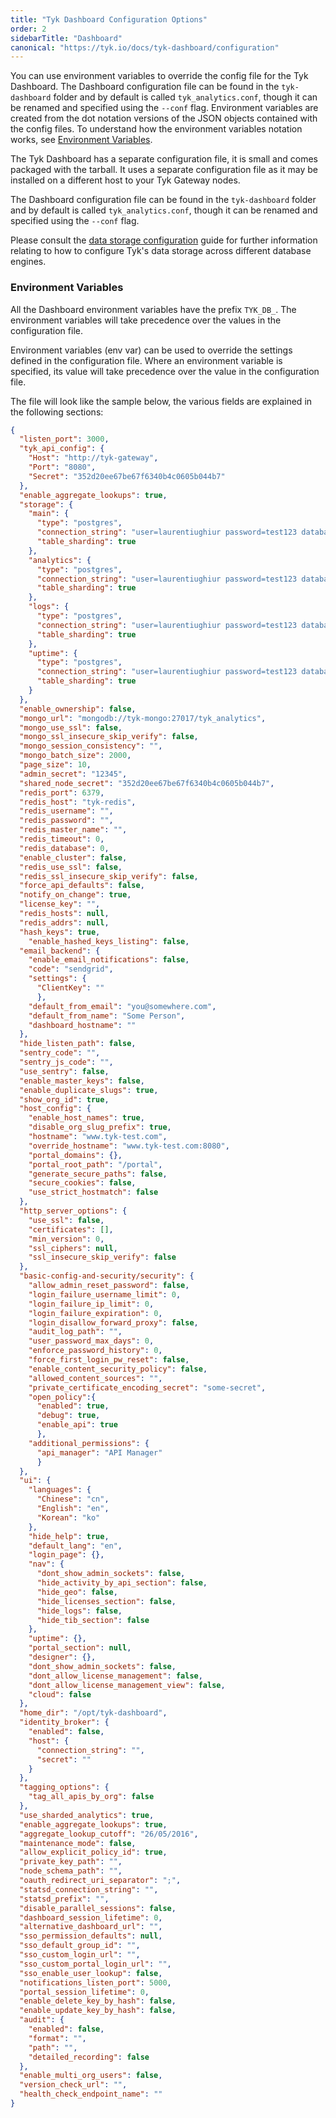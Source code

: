 ```yaml
---
title: "Tyk Dashboard Configuration Options"
order: 2
sidebarTitle: "Dashboard"
canonical: "https://tyk.io/docs/tyk-dashboard/configuration"
---
```



You can use environment variables to override the config file for the Tyk Dashboard. The Dashboard configuration file can be found in the `tyk-dashboard` folder and by default is called `tyk_analytics.conf`, though it can be renamed and specified using the `--conf` flag. Environment variables are created from the dot notation versions of the JSON objects contained with the config files.
To understand how the environment variables notation works, see [Environment Variables](/5.8/tyk-oss-gateway/configuration).

The Tyk Dashboard has a separate configuration file, it is small and comes packaged with the tarball. It uses a separate configuration file as it may be installed on a different host to your Tyk Gateway nodes.

The Dashboard configuration file can be found in the `tyk-dashboard` folder and by default is called `tyk_analytics.conf`, though it can be renamed and specified using the `--conf` flag.

Please consult the [data storage configuration](/5.8/api-management/dashboard-configuration#data-storage-solutions) guide for further information relating to how to configure Tyk's data storage across different database engines.

### Environment Variables

All the Dashboard environment variables have the prefix `TYK_DB_`. The environment variables will take precedence over the values in the configuration file.

Environment variables (env var) can be used to override the settings defined in the configuration file. Where an environment variable is specified, its value will take precedence over the value in the configuration file.

The file will look like the sample below, the various fields are explained in the following sections:

```json
{
  "listen_port": 3000,
  "tyk_api_config": {
    "Host": "http://tyk-gateway",
    "Port": "8080",
    "Secret": "352d20ee67be67f6340b4c0605b044b7"
  },
  "enable_aggregate_lookups": true,
  "storage": {
    "main": {
      "type": "postgres",
      "connection_string": "user=laurentiughiur password=test123 database='tyk-test' host=127.0.0.1 port=5432",
      "table_sharding": true
    },
    "analytics": {
      "type": "postgres",
      "connection_string": "user=laurentiughiur password=test123 database='tyk-test' host=127.0.0.1 port=5432",
      "table_sharding": true
    },
    "logs": {
      "type": "postgres",
      "connection_string": "user=laurentiughiur password=test123 database='tyk-test' host=127.0.0.1 port=5432",
      "table_sharding": true
    },
    "uptime": {
      "type": "postgres",
      "connection_string": "user=laurentiughiur password=test123 database='tyk-test' host=127.0.0.1 port=5432",
      "table_sharding": true
    }
  },
  "enable_ownership": false,
  "mongo_url": "mongodb://tyk-mongo:27017/tyk_analytics",
  "mongo_use_ssl": false,
  "mongo_ssl_insecure_skip_verify": false,
  "mongo_session_consistency": "",
  "mongo_batch_size": 2000,
  "page_size": 10,
  "admin_secret": "12345",
  "shared_node_secret": "352d20ee67be67f6340b4c0605b044b7",
  "redis_port": 6379,
  "redis_host": "tyk-redis",
  "redis_username": "",
  "redis_password": "",
  "redis_master_name": "",
  "redis_timeout": 0,
  "redis_database": 0,
  "enable_cluster": false,
  "redis_use_ssl": false,
  "redis_ssl_insecure_skip_verify": false,
  "force_api_defaults": false,
  "notify_on_change": true,
  "license_key": "",
  "redis_hosts": null,
  "redis_addrs": null,
  "hash_keys": true,
    "enable_hashed_keys_listing": false,
  "email_backend": {
    "enable_email_notifications": false,
    "code": "sendgrid",
    "settings": {
      "ClientKey": ""
      },
    "default_from_email": "you@somewhere.com",
    "default_from_name": "Some Person",
    "dashboard_hostname": ""
  },
  "hide_listen_path": false,
  "sentry_code": "",
  "sentry_js_code": "",
  "use_sentry": false,
  "enable_master_keys": false,
  "enable_duplicate_slugs": true,
  "show_org_id": true,
  "host_config": {
    "enable_host_names": true,
    "disable_org_slug_prefix": true,
    "hostname": "www.tyk-test.com",
    "override_hostname": "www.tyk-test.com:8080",
    "portal_domains": {},
    "portal_root_path": "/portal",
    "generate_secure_paths": false,
    "secure_cookies": false,
    "use_strict_hostmatch": false
  },
  "http_server_options": {
    "use_ssl": false,
    "certificates": [],
    "min_version": 0,
    "ssl_ciphers": null,
    "ssl_insecure_skip_verify": false
  },
  "basic-config-and-security/security": {
    "allow_admin_reset_password": false,
    "login_failure_username_limit": 0,
    "login_failure_ip_limit": 0,
    "login_failure_expiration": 0,
    "login_disallow_forward_proxy": false,
    "audit_log_path": "",
    "user_password_max_days": 0,
    "enforce_password_history": 0,
    "force_first_login_pw_reset": false,
    "enable_content_security_policy": false,
    "allowed_content_sources": "",
    "private_certificate_encoding_secret": "some-secret",
    "open_policy":{
      "enabled": true,
      "debug": true,
      "enable_api": true
      },
    "additional_permissions": {
      "api_manager": "API Manager"
      }
  },
  "ui": {
    "languages": {
      "Chinese": "cn",
      "English": "en",
      "Korean": "ko"
    },
    "hide_help": true,
    "default_lang": "en",
    "login_page": {},
    "nav": {
      "dont_show_admin_sockets": false,
      "hide_activity_by_api_section": false,
      "hide_geo": false,
      "hide_licenses_section": false,
      "hide_logs": false,
      "hide_tib_section": false
    },
    "uptime": {},
    "portal_section": null,
    "designer": {},
    "dont_show_admin_sockets": false,
    "dont_allow_license_management": false,
    "dont_allow_license_management_view": false,
    "cloud": false
  },
  "home_dir": "/opt/tyk-dashboard",
  "identity_broker": {
    "enabled": false,
    "host": {
      "connection_string": "",
      "secret": ""
    }
  },
  "tagging_options": {
    "tag_all_apis_by_org": false
  },
  "use_sharded_analytics": true,
  "enable_aggregate_lookups": true,
  "aggregate_lookup_cutoff": "26/05/2016",
  "maintenance_mode": false,
  "allow_explicit_policy_id": true,
  "private_key_path": "",
  "node_schema_path": "",
  "oauth_redirect_uri_separator": ";",
  "statsd_connection_string": "",
  "statsd_prefix": "",
  "disable_parallel_sessions": false,
  "dashboard_session_lifetime": 0,
  "alternative_dashboard_url": "",
  "sso_permission_defaults": null,
  "sso_default_group_id": "",
  "sso_custom_login_url": "",
  "sso_custom_portal_login_url": "",
  "sso_enable_user_lookup": false,
  "notifications_listen_port": 5000,
  "portal_session_lifetime": 0,
  "enable_delete_key_by_hash": false,
  "enable_update_key_by_hash": false,
  "audit": {
    "enabled": false,
    "format": "",
    "path": "",
    "detailed_recording": false
  },
  "enable_multi_org_users": false,
  "version_check_url": "",
  "health_check_endpoint_name": ""
}
```

<DashboardConfig/>
